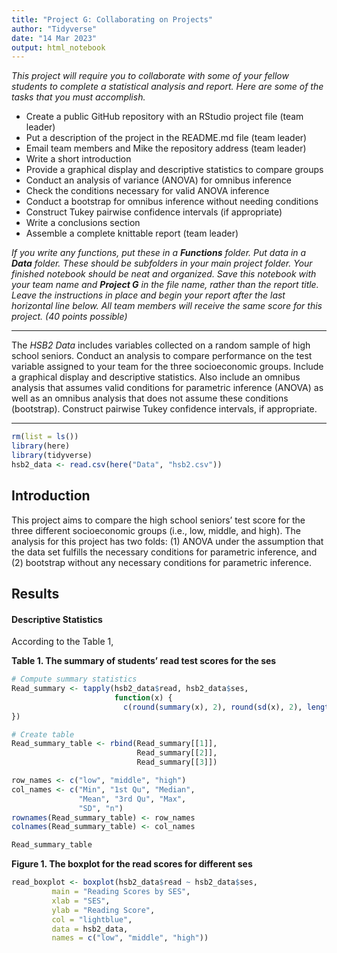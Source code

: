 ---
title: "Project G: Collaborating on Projects"
author: "Tidyverse"
date: "14 Mar 2023"
output: html_notebook
---

*This project will require you to collaborate with some of your fellow students to complete a statistical analysis and report. Here are some of the tasks that you must accomplish.*

- Create a public GitHub repository with an RStudio project file (team leader)
- Put a description of the project in the README.md file (team leader)
- Email team members and Mike the repository address (team leader)
- Write a short introduction
- Provide a graphical display and descriptive statistics to compare groups
- Conduct an analysis of variance (ANOVA) for omnibus inference
- Check the conditions necessary for valid ANOVA inference
- Conduct a bootstrap for omnibus inference without needing conditions
- Construct Tukey pairwise confidence intervals (if appropriate)
- Write a conclusions section
- Assemble a complete knittable report (team leader)

*If you write any functions, put these in a **Functions** folder. Put data in a **Data** folder. These should be subfolders in your main project folder. Your finished notebook should be neat and organized. Save this notebook with your team name and **Project G** in the file name, rather than the report title. Leave the instructions in place and begin your report after the last horizontal line below. All team members will receive the same score for this project. (40 points possible)*

***

The *HSB2 Data* includes variables collected on a random sample of high school seniors. Conduct an analysis to compare performance on the test variable assigned to your team for the three socioeconomic groups. Include a graphical display and descriptive statistics. Also include an omnibus analysis that assumes valid conditions for parametric inference (ANOVA) as well as an omnibus analysis that does not assume these conditions (bootstrap). Construct pairwise Tukey confidence intervals, if appropriate.

***

```{r include=FALSE}
rm(list = ls())
library(here)
library(tidyverse)
hsb2_data <- read.csv(here("Data", "hsb2.csv"))
```

## Introduction

This project aims to compare the high school seniors' test score for the three different socioeconomic groups (i.e., low, middle, and high). The analysis for this project has two folds: (1) ANOVA under the assumption that the data set fulfills the necessary conditions for parametric inference, and (2) bootstrap without any necessary conditions for parametric inference.

## Results

#### Descriptive Statistics

According to the Table 1, 

__Table 1. The summary of students' read test scores for the ses__
```{r echo=FALSE}
# Compute summary statistics
Read_summary <- tapply(hsb2_data$read, hsb2_data$ses,
                       function(x) {
                         c(round(summary(x), 2), round(sd(x), 2), length(x))
})

# Create table
Read_summary_table <- rbind(Read_summary[[1]], 
                            Read_summary[[2]], 
                            Read_summary[[3]])

row_names <- c("low", "middle", "high")
col_names <- c("Min", "1st Qu", "Median", 
               "Mean", "3rd Qu", "Max", 
               "SD", "n")
rownames(Read_summary_table) <- row_names
colnames(Read_summary_table) <- col_names

Read_summary_table
```
__Figure 1. The boxplot for the read scores for different ses__
```{r echo=FALSE}
read_boxplot <- boxplot(hsb2_data$read ~ hsb2_data$ses,
         main = "Reading Scores by SES",
         xlab = "SES",
         ylab = "Reading Score",
         col = "lightblue",
         data = hsb2_data,
         names = c("low", "middle", "high"))
```
